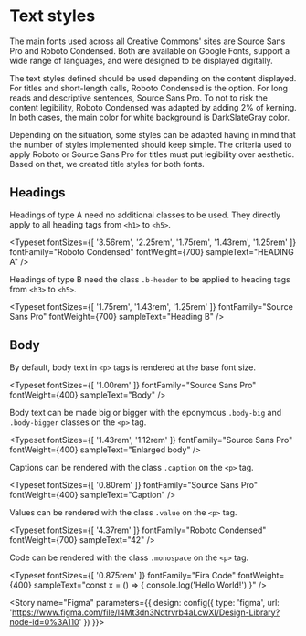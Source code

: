 
<Meta title="Tokens/Typography" />

# Text styles

The main fonts used across all Creative Commons' sites are Source Sans Pro and Roboto Condensed. Both are available on
Google Fonts, support a wide range of languages, and were designed to be displayed digitally.

The text styles defined should be used depending on the content displayed. For titles and short-length calls, Roboto
Condensed is the option. For long reads and descriptive sentences, Source Sans Pro. To not to risk the content
legibility, Roboto Condensed was adapted by adding 2% of kerning. In both cases, the main color for white background is
DarkSlateGray color.

Depending on the situation, some styles can be adapted having in mind that the number of styles implemented should keep
simple. The criteria used to apply Roboto or Source Sans Pro for titles must put legibility over aesthetic. Based on
that, we created title styles for both fonts.

## Headings

Headings of type A need no additional classes to be used. They directly apply to all heading tags from `<h1>` to `<h5>`.

<Typeset
  fontSizes={[
    '3.56rem',
    '2.25rem',
    '1.75rem',
    '1.43rem',
    '1.25rem'
  ]}
  fontFamily="Roboto Condensed"
  fontWeight={700}
  sampleText="HEADING A" />

Headings of type B need the class `.b-header` to be applied to heading tags from `<h3>` to `<h5>`.

<Typeset
  fontSizes={[
    '1.75rem',
    '1.43rem',
    '1.25rem'
  ]}
  fontFamily="Source Sans Pro"
  fontWeight={700}
  sampleText="Heading B" />

## Body

By default, body text in `<p>` tags is rendered at the base font size.

<Typeset
  fontSizes={[
    '1.00rem'
  ]}
  fontFamily="Source Sans Pro"
  fontWeight={400}
  sampleText="Body" />

Body text can be made big or bigger with the eponymous `.body-big` and `.body-bigger` classes on the `<p>` tag.

<Typeset
  fontSizes={[
    '1.43rem',
    '1.12rem'
  ]}
  fontFamily="Source Sans Pro"
  fontWeight={400}
  sampleText="Enlarged body" />

Captions can be rendered with the class `.caption` on the `<p>` tag.

<Typeset
  fontSizes={[
    '0.80rem'
  ]}
  fontFamily="Source Sans Pro"
  fontWeight={400}
  sampleText="Caption" />

Values can be rendered with the class `.value` on the `<p>` tag.

<Typeset
  fontSizes={[
    '4.37rem'
  ]}
  fontFamily="Roboto Condensed"
  fontWeight={700}
  sampleText="42" />

Code can be rendered with the class `.monospace` on the `<p>` tag.

<Typeset
  fontSizes={[
    '0.875rem'
  ]}
  fontFamily="Fira Code"
  fontWeight={400}
  sampleText="const x = () => { console.log('Hello World!') }" />

<Story name="Figma" parameters={{
  design: config({
    type: 'figma',
    url: 'https://www.figma.com/file/l4Mt3dn3Ndtrvrb4aLcwXI/Design-Library?node-id=0%3A110'
  })
}}>
</Story>
